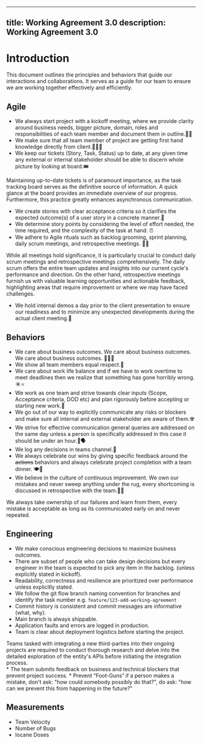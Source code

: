 
---
title: Working Agreement 3.0
description: Working Agreement 3.0
---



# Introduction

This document outlines the principles and behaviors that guide our interactions and collaborations. It serves as a guide for our team to ensure we are working together effectively and efficiently.
## Agile

* We always start project with a kickoff meeting, where we provide clarity around business needs, bigger picture, domain, roles and responsibilities of each team member and document them in outline.🚀🚀
* We make sure that all team member of project are getting first hand knowledge directly from client.👨🏻‍💻
* We keep our tickets (Story, Task, Status) up to date, at any given time any external or internal stakeholder should be able to discern whole picture by looking at board.🎟


<Aside type="note" title="Up-to-date tickets">
Maintaining up-to-date tickets is of paramount importance, as the task tracking board serves as the definitive source of information. A quick glance at the board provides an immediate overview of our progress. Furthermore, this practice greatly enhances asynchronous communication.
</Aside>

* We create stories with clear acceptance criteria so it clarifies the expected outcome(s) of a user story in a concrete manner.💬
* We determine story points by considering the level of effort needed, the time required, and the complexity of the task at hand. ⏰
* We adhere to Agile rituals such as backlog grooming, sprint planning, daily scrum meetings, and retrospective meetings. 🤝🏻



<Aside type="tip" title="Crucial Meetings">
While all meetings hold significance, it is particularly crucial to conduct daily scrum meetings and retrospective meetings comprehensively. The daily scrum offers the entire team updates and insights into our current cycle's performance and direction. On the other hand, retrospective meetings furnish us with valuable learning opportunities and actionable feedback, highlighting areas that require improvement or where we may have faced challenges.
</Aside>


* We hold internal demos a day prior to the client presentation to ensure our readiness and to minimize any unexpected developments during the actual client meeting.🤞


  

## Behaviors

* We care about business outcomes. We care about business outcomes. We care about business outcomes. 🤌🤌🤌
* We show all team members equal respect.💪
* We care about work life balance and if we have to work overtime to meet deadlines then we realize that something has gone horribly wrong. ☀️⭐
* We work as one team and strive towards clear inputs (Scope, Acceptance criteria, DOD etc) and plan rigorously before accepting or starting new work.🤔
* We go out of our way to explicitly communicate any risks or blockers and make sure all internal and external stakeholder are aware of them.☢️
* We strive for effective communication general queries are addressed on the same day unless a person is specifically addressed in this case it should be under an hour.📢🗣️
* We log any decisions in teams channel.📔
* We always celebrate our wins by giving specific feedback around the ~~actions~~ behaviors and always celebrate project completion with a team dinner. 🍽️🍺
* We believe in the culture of continuous improvement. We own our mistakes and never sweep anything under the rug, every shortcoming is discussed in retrospective with the team.🧑‍⚖️


<Aside type="note" title="Ownership">
We always take ownership of our failures and learn from them, every mistake is acceptable as long as its communicated early on and never repeated.
</Aside>

## Engineering


* We make conscious engineering decisions to maximize business outcomes.
* There are subset of people who can take design decisions but every engineer in the team is expected to pick any item in the backlog. (unless explicitly stated in kickoff).
* Readability, correctness and resilience are prioritized over performance unless explicitly stated.
* We follow the git flow branch naming convention for branches and identify the task number e.g. `feature/123-add-working-agreement`
* Commit history is consistent and commit messages are informative (what, why).
* Main branch is always shippable.
* Application faults and errors are logged in production.
* Team is clear about deployment logistics before starting the project.

<Aside type="note" title="3rd-party integrations">
Teams tasked with integrating a new third-parties into their ongoing projects are required to conduct thorough research and delve into the detailed exploration of the entity's APIs before initiating the integration process.
</Aside>
* The team submits feedback on business and technical blockers that prevent project success.
* Prevent “Foot-Guns“ if a person makes a mistake, don't ask: "how could somebody possibly do that?", do ask: "how can we prevent this from happening in the future?"

## Measurements


* Team Velocity
* Number of Bugs
* Iocane Doses

  

